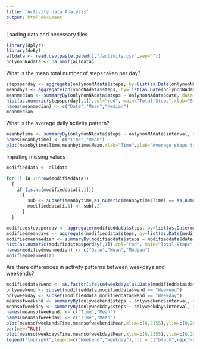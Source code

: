 ```yaml
---
title: "Activity data Analysis"
output: html_document
---
```


Loading data and necessary files

```r
library(dplyr)
library(doBy)
alldata <- read.csv(paste(getwd(),"/activity.csv",sep=""))
onlynonNAdata <- na.omit(alldata)
```

What is the mean total number of steps taken per day?

```r
stepsperday <- aggregate(onlynonNAdata$steps, by=list(as.Date(onlynonNAdata$date)), FUN=sum)
meandays <- aggregate(onlynonNAdata$steps, by=list(as.Date(onlynonNAdata$date)), FUN=mean)
meanmedian <- summaryBy(onlynonNAdata$steps ~ onlynonNAdata$date, data = onlynonNAdata, FUN = list(mean, median))
hist(as.numeric(stepsperday[,1]),col="red", main="Total Steps",xlab="Steps")
names(meanmedian) <- c("Date","Mean","Median")
meanmedian
```

What is the average daily activity pattern?

```r
meanbytime <- summaryBy(onlynonNAdata$steps ~ onlynonNAdata$interval, data = onlynonNAdata, FUN = list(mean))
names(meanbytime) <- c("Time","Mean")
plot(meanbytime$Time,meanbytime$Mean,xlab="Time",ylab="Average steps taken",type="l")
```

Imputing missing values

```r
modifieddata <- alldata

for (i in 1:nrow(modifieddata))
  {
    if (is.na(modifieddata[i,1]))
      {
        sub <- subset(meanbytime,as.numeric(meanbytime$Time) == as.numeric(modifieddata[i,3]))
        modifieddata[i,1] <- sub[,2]
      }
  }

modifiedstepsperday <- aggregate(modifieddata$steps, by=list(as.Date(modifieddata$date)), FUN=sum)
modifiedmeandays <- aggregate(modifieddata$steps, by=list(as.Date(modifieddata$date)), FUN=mean)
modifiedmeanmedian <- summaryBy(modifieddata$steps ~ modifieddata$date, data = modifieddata, FUN = list(mean, median))
hist(as.numeric(modifiedstepsperday[,1]),col="red", main="Total Steps",xlab="Steps")
names(modifiedmeanmedian) <- c("Date","Mean","Median")
modifiedmeanmedian
```

Are there differences in activity patterns between weekdays and weekends?

```r
modifieddata$wend <- as.factor(ifelse(weekdays(as.Date(modifieddata$date)) %in% c("Saturday","Sunday"), "Weekend", "Weekday"))
onlyweekend <- subset(modifieddata,modifieddata$wend == "Weekend")
onlyweekday <- subset(modifieddata,modifieddata$wend == "Weekday")
meansofweekend <- summaryBy(onlyweekend$steps ~ onlyweekend$interval, data = onlyweekend, FUN = list(mean))
meansofweekday <- summaryBy(onlyweekday$steps ~ onlyweekday$interval, data = onlyweekday, FUN = list(mean))
names(meansofweekend) <- c("Time","Mean")
names(meansofweekday) <- c("Time","Mean")
plot(meansofweekend$Time,meansofweekend$Mean,xlim=c(0,2355),ylim=c(0,200),xlab="Time",ylab="Average steps taken",type="l")
par(new=TRUE)
plot(meansofweekday$Time,meansofweekday$Mean,xlim=c(0,2355),ylim=c(0,200),type="l",col="red",xlab="",ylab="")
legend("topright",legend=c("Weekend","Weekday"),col = c("black",rep("red",1)), lwd =c(1.5,1.5,1.5))
```
